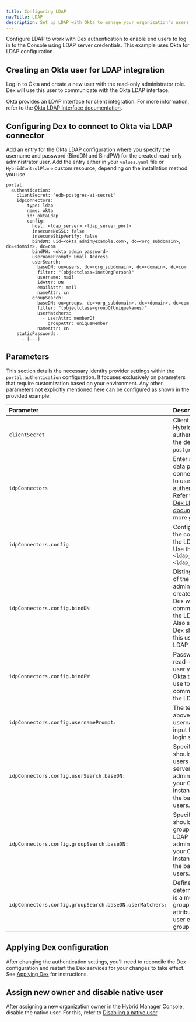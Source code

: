 ```yaml
---
title: Configuring LDAP
navTitle: LDAP
description: Set up LDAP with Okta to manage your organization's users.
---
```


Configure LDAP to work with Dex authentication to enable end users to log in to the Console using LDAP server credentials. This example uses Okta for LDAP configuration. 

## Creating an Okta user for LDAP integration

Log in to Okta and create a new user with the read-only administrator role. Dex will use this user to communicate with the Okta LDAP interface.

Okta provides an LDAP interface for client integration. For more information, refer to the [Okta LDAP Interface documentation](https://help.okta.com/en-us/content/topics/directory/ldap-interface-main.htm).

## Configuring Dex to connect to Okta via LDAP connector

Add an entry for the Okta LDAP configuration where you specify the username and password (BindDN and BindPW) for the created read-only administrator user. Add the entry either in your `values.yaml` file or `HybridControlPlane` custom resource, depending on the installation method you use.

```shell
portal:
  authentication:
    clientSecret: "edb-postgres-ai-secret"
    idpConnectors:
      - type: ldap
        name: okta
        id: oktaLdap
        config:
          host: <ldap_server>:<ldap_server_port>
          insecureNoSSL: false
          insecureSkipVerify: false
          bindDN: uid=<okta_admin@example.com>, dc=<org_subdomain>, dc=<domain>, dc=com
          bindPW: <okta_admin_password>
          usernamePrompt: Email Address
          userSearch:
            baseDN: ou=users, dc=<org_subdomain>, dc=<domain>, dc=com
            filter: "(objectclass=inetOrgPerson)"
            username: mail
            idAttr: DN
            emailAttr: mail
            nameAttr: cn
          groupSearch:
            baseDN: ou=groups, dc=<org_subdomain>, dc=<domain>, dc=com
            filter: "(objectclass=groupOfUniqueNames)"
            userMatchers:
              - userAttr: memberOf
                groupAttr: uniqueMember
            nameAttr: cn
    staticPasswords:
      - [...]

```

## Parameters 

This section details the necessary identity provider settings within the `portal.authentication` configuration. It focuses exclusively on parameters that require customization based on your environment. Any other parameters not explicitly mentioned here can be configured as shown in the provided example.

| Parameter                                               | Description                                                                                                                                                                                           |
|:--------------------------------------------------------|:------------------------------------------------------------------------------------------------------------------------------------------------------------------------------------------------------|
| `clientSecret`                                          | Client secret for the Hybrid Manager authentication, use the default `edb-postgres-ai-secret`.                                                                                                        |
| `idpConnectors`                                         | Enter an array of data per IdP connector you want to use for authentication. Refer to the official [Dex LDAP documentation](https://dexidp.io/docs/connectors/ldap/#configuration) for more guidance. |
| `idpConnectors.config`                                  | Configuration for the connection to the LDAP server. Use the format `<ldap_server>:<ldap_server_port>`.                                                                                               |
| `idpConnectors.config.bindDN`                           | Distinguished Name of the read-only admin user you created in Okta that Dex will use to communicate with the LDAP server. Also specify where Dex should look for this user in the LDAP server.        |
| `idpConnectors.config.bindPW`                           | Password for the read-only admin user you created in Okta that Dex will use to communicate with the LDAP server.                                                                                      |
| `idpConnectors.config.usernamePrompt:`                  | The text displayed above the username/email input field on the login screen.                                                                                                                          |
| `idpConnectors.config.userSearch.baseDN:`               | Specify where Dex should look for users in your LDAP server. The administrator of your Okta LDAP instance will know the baseDN for users.                                                             |
| `idpConnectors.config.groupSearch.baseDN:`              | Specify where Dex should look for groups in your LDAP server. The administrator of your Okta LDAP instance will know the baseDN for users.                                                            |
| `idpConnectors.config.groupSearch.baseDN.userMatchers:` | Define how Dex determines if a user is a member of a group. Match attributes between user entries and group entries.                                                                                  |

## Applying Dex configuration

After changing the authentication settings, you'll need to reconcile the Dex configuration and restart the Dex services for your changes to take effect. See [Applying Dex](/edb-postgres-ai/hybrid-manager/using_hybrid_manager/managing_users/apply_dex_config/) for instructions. 

## Assign new owner and disable native user 

After assigning a new organization owner in the Hybrid Manager Console, disable the native user. For this, refer to [Disabling a native user](/edb-postgres-ai/hybrid-manager/using_hybrid_manager/managing_users/native_users/disable_native_user/). 